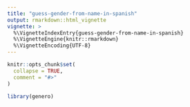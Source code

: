 ```yaml
---
title: "guess-gender-from-name-in-spanish"
output: rmarkdown::html_vignette
vignette: >
  %\VignetteIndexEntry{guess-gender-from-name-in-spanish}
  %\VignetteEngine{knitr::rmarkdown}
  %\VignetteEncoding{UTF-8}
---
```


```r
knitr::opts_chunk$set(
  collapse = TRUE,
  comment = "#>"
)
```

```r
library(genero)
```
